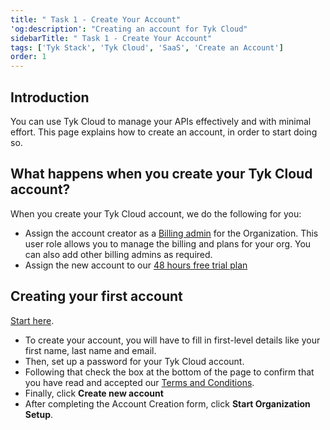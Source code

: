 ```yaml
---
title: " Task 1 - Create Your Account"
'og:description': "Creating an account for Tyk Cloud"
sidebarTitle: " Task 1 - Create Your Account"
tags: ['Tyk Stack', 'Tyk Cloud', 'SaaS', 'Create an Account']
order: 1
---
```


## Introduction

You can use Tyk Cloud to manage your APIs effectively and with minimal effort. This page explains how to create an account, in order to start doing so.

## What happens when you create your Tyk Cloud account?

When you create your Tyk Cloud account, we do the following for you:

* Assign the account creator as a [Billing admin](/5.6/tyk-cloud/teams-&-users/user-roles.md) for the Organization. This user role allows you to manage the billing and plans for your org. You can also add other billing admins as required.
* Assign the new account to our [48 hours free trial plan](https://tyk.io/sign-up/#cloud)

## Creating your first account

[Start here](https://tyk.io/sign-up/#cloud).

* To create your account, you will have to fill in first-level details like your first name, last name and email.
* Then, set up a password for your Tyk Cloud account.
* Following that check the box at the bottom of the page to confirm that you have read and accepted our [Terms and Conditions](https://tyk.io/software-as-a-service-agreement/).
* Finally, click **Create new account**
* After completing the Account Creation form, click **Start Organization Setup**.

